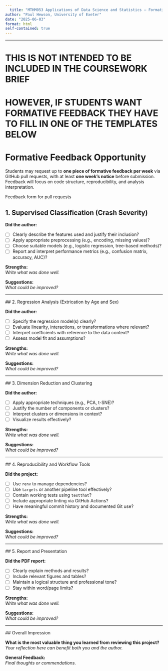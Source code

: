 ```yaml
---
  title: "MTHM053 Applications of Data Science and Statistics – Formative feedback templates"
author: "Paul Hewson, University of Exeter"
date: "2025-06-03"
format: html
self-contained: true
---
```

  
  
  

---



# THIS IS NOT INTENDED TO BE INCLUDED IN THE COURSEWORK BRIEF

# HOWEVER, IF STUDENTS WANT FORMATIVE FEEDBACK THEY HAVE TO FILL IN ONE OF THE TEMPLATES BELOW


# Formative Feedback Opportunity



Students may request up to **one piece of formative feedback per week** via GitHub pull requests, with at least **one week’s notice** before submission. Feedback will focus on code structure, reproducibility, and analysis interpretation.


  
  
  Feedback form for pull requests

## 1. Supervised Classification (Crash Severity)

**Did the author:**
  
  - [ ] Clearly describe the features used and justify their inclusion?
  - [ ] Apply appropriate preprocessing (e.g., encoding, missing values)?
  - [ ] Choose suitable models (e.g., logistic regression, tree-based methods)?
  - [ ] Report and interpret performance metrics (e.g., confusion matrix, accuracy, AUC)?
  
  **Strengths:**  
  *Write what was done well.*
  
  **Suggestions:**  
  *What could be improved?*
  
  ---
  
  ## 2. Regression Analysis (Extrication by Age and Sex)
  
  **Did the author:**
  
  - [ ] Specify the regression model(s) clearly?
  - [ ] Evaluate linearity, interactions, or transformations where relevant?
  - [ ] Interpret coefficients with reference to the data context?
  - [ ] Assess model fit and assumptions?
  
  **Strengths:**  
  *Write what was done well.*
  
  **Suggestions:**  
  *What could be improved?*
  
  ---
  
  ## 3. Dimension Reduction and Clustering
  
  **Did the author:**
  
  - [ ] Apply appropriate techniques (e.g., PCA, t-SNE)?
  - [ ] Justify the number of components or clusters?
  - [ ] Interpret clusters or dimensions in context?
  - [ ] Visualize results effectively?
  
  **Strengths:**  
  *Write what was done well.*
  
  **Suggestions:**  
  *What could be improved?*
  
  ---
  
  ## 4. Reproducibility and Workflow Tools
  
  **Did the project:**
  
  - [ ] Use `renv` to manage dependencies?
  - [ ] Use `targets` or another pipeline tool effectively?
  - [ ] Contain working tests using `testthat`?
  - [ ] Include appropriate linting via GitHub Actions?
  - [ ] Have meaningful commit history and documented Git use?
  
  **Strengths:**  
  *Write what was done well.*
  
  **Suggestions:**  
  *What could be improved?*
  
  ---
  
  ## 5. Report and Presentation
  
  **Did the PDF report:**
  
  - [ ] Clearly explain methods and results?
  - [ ] Include relevant figures and tables?
  - [ ] Maintain a logical structure and professional tone?
  - [ ] Stay within word/page limits?
  
  **Strengths:**  
  *Write what was done well.*
  
  **Suggestions:**  
  *What could be improved?*
  
  ---
  
  ## Overall Impression
  
  **What is the most valuable thing you learned from reviewing this project?**  
  *Your reflection here can benefit both you and the author.*
  
  **General Feedback:**  
  *Final thoughts or commendations.*
  
